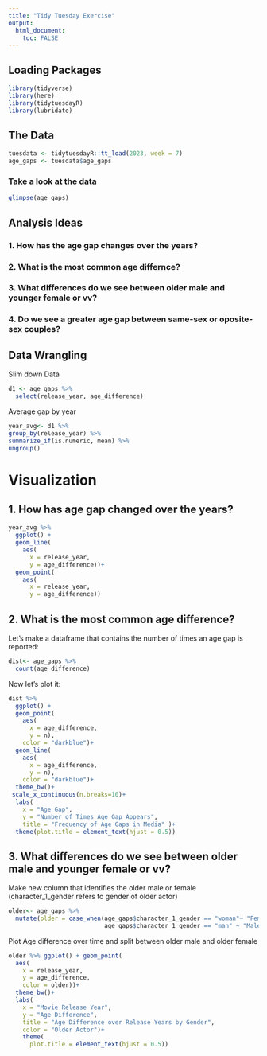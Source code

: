 ```yaml
---
title: "Tidy Tuesday Exercise"
output: 
  html_document:
    toc: FALSE
---
```


## Loading Packages

```r
library(tidyverse)
library(here)
library(tidytuesdayR)
library(lubridate)
```

## The Data

```r
tuesdata <- tidytuesdayR::tt_load(2023, week = 7)
age_gaps <- tuesdata$age_gaps
```

### Take a look at the data

```r
glimpse(age_gaps)
```

## Analysis Ideas

### 1. How has the age gap changes over the years?

### 2. What is the most common age differnce?

### 3. What differences do we see between older male and younger female or vv?

### 4. Do we see a greater age gap between same-sex or oposite-sex couples?


## Data Wrangling

Slim down Data

```r
d1 <- age_gaps %>%
  select(release_year, age_difference)
```

Average gap by year

```r
year_avg<- d1 %>%
group_by(release_year) %>%
summarize_if(is.numeric, mean) %>%
ungroup()
```

# Visualization

## 1. How has age gap changed over the years?

```r
year_avg %>%
  ggplot() + 
  geom_line(
    aes(
      x = release_year,
      y = age_difference))+
  geom_point(
    aes(
      x = release_year,
      y = age_difference))
```

## 2. What is the most common age difference?

Let's make a dataframe that contains the number of times an age gap is reported:

```r
dist<- age_gaps %>%
  count(age_difference)
```

Now let's plot it:

```r
dist %>%
  ggplot() +
  geom_point(
    aes(
      x = age_difference,
      y = n),
    color = "darkblue")+
  geom_line(
    aes(
      x = age_difference,
      y = n),
    color = "darkblue")+
  theme_bw()+
 scale_x_continuous(n.breaks=10)+
  labs(
    x = "Age Gap",
    y = "Number of Times Age Gap Appears",
    title = "Frequency of Age Gaps in Media" )+
  theme(plot.title = element_text(hjust = 0.5))
```
## 3. What differences do we see between older male and younger female or vv?

Make new column that identifies the older male or female (character_1_gender refers to gender of older actor)
```r
older<- age_gaps %>%
  mutate(older = case_when(age_gaps$character_1_gender == "woman"~ "Female", # Older Female
                           age_gaps$character_1_gender == "man" ~ "Male")) # Older Male 
```

Plot Age difference over time and split between older male and older female
```r
older %>% ggplot() + geom_point(
  aes(
    x = release_year,
    y = age_difference,
    color = older))+
  theme_bw()+
  labs(
    x = "Movie Release Year",
    y = "Age Difference",
    title = "Age Difference over Release Years by Gender",
    color = "Older Actor")+
    theme(
      plot.title = element_text(hjust = 0.5))

```









